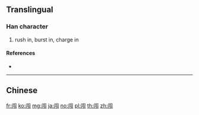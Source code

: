 {{character info/new}}
{{also|闖}}
==Translingual==

===Han character===
{{Han char|rn=169|rad=门|as=03|sn=6|four=|canj=LSNVM}}

# rush in, burst in, charge in

====References====
* {{Han ref|kx=1343.121|hdz=74285.070|uh=95EF|ud=38383}}

----

==Chinese==
{{zh-see|闖}}

[[fr:闯]]
[[ko:闯]]
[[mg:闯]]
[[ja:闯]]
[[no:闯]]
[[pl:闯]]
[[th:闯]]
[[zh:闯]]